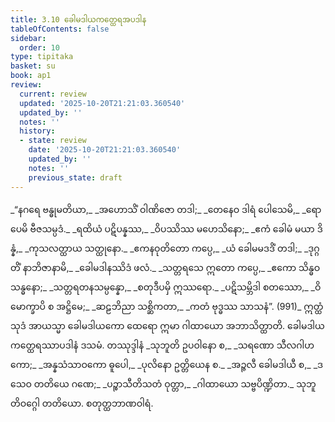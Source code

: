 ```yaml
---
title: 3.10 ခေါမဒါယကတ္ထေရအပဒါန
tableOfContents: false
sidebar:
  order: 10
type: tipitaka
basket: su
book: ap1
review:
  current: review
  updated: '2025-10-20T21:21:03.360540'
  updated_by: ''
  notes: ''
  history:
  - state: review
    date: '2025-10-20T21:21:03.360540'
    updated_by: ''
    notes: ''
    previous_state: draft
---
```



<DynamicBreadcrumb />


<ReviewStatus review={frontmatter.review} showDetails={true} />

<HypothesisAnnotation frontmatter={frontmatter} />

<Division number="184" book="ap1" e="ch" v="20" p="90">

<Paragraph number="1061" type="verses" book="ap1">
_“နဂရေ ဗန္ဓုမတိယာ,_  
_အဟောသိံ ဝါဏိဇော တဒါ;_  
_တေနေဝ ဒါရံ ပေါသေမိ,_  
_ရောပေမိ ဗီဇသမ္ပဒံ._  

</Paragraph>

</Division>
<Division number="185" book="ap1" e="ch" v="20" p="90">

<Paragraph number="1062" type="verses" book="ap1">
_ရထိယံ ပဋိပန္နဿ,_  
_ဝိပဿိဿ မဟေသိနော;_  
_ဧကံ ခေါမံ မယာ ဒိန္နံ,_  
_ကုသလတ္ထာယ သတ္ထုနော._  

</Paragraph>

</Division>
<Division number="186" book="ap1" e="ch" v="20" p="90">

<Paragraph number="1063" type="verses" book="ap1">
_ဧကနဝုတိတော ကပ္ပေ,_  
_ယံ ခေါမမဒဒိံ တဒါ;_  
_ဒုဂ္ဂတိံ နာဘိဇာနာမိ,_  
_ခေါမဒါနဿိဒံ ဖလံ._  

</Paragraph>

</Division>
<Division number="187" book="ap1" e="ch" v="20" p="90">

<Paragraph number="1064" type="verses" book="ap1">
_သတ္တရသေ ဣတော ကပ္ပေ,_  
_ဧကော သိန္ဓဝသန္ဓနော;_  
_သတ္တရတနသမ္ပန္နော,_  
_စတုဒီပမှိ ဣဿရော._  

</Paragraph>

</Division>
<Division number="188" book="ap1" e="ch" v="20" p="90">

<Paragraph number="1065" type="verses" book="ap1">
_ပဋိသမ္ဘိဒါ စတဿော,_  
_ဝိမောက္ခာပိ စ အဋ္ဌိမေ;_  
_ဆဠဘိညာ သစ္ဆိကတာ,_  
_ကတံ ဗုဒ္ဓဿ သာသနံ”. (991)_  

</Paragraph>

<Paragraph number="1066" book="ap1">
ဣတ္ထံ သုဒံ အာယသ္မာ ခေါမဒါယကော ထေရော ဣမာ ဂါထာယော အဘာသိတ္ထာတိ.

</Paragraph>
</Division>

<Paragraph number="1067" type="center" book="ap1">
ခေါမဒါယကတ္ထေရဿာပဒါနံ ဒသမံ.



</Paragraph>

<Paragraph number="1068" type="center" book="ap1">
တဿုဒ္ဒါနံ


</Paragraph>

<Paragraph number="1069" type="verses" book="ap1">
_သုဘူတိ ဥပဝါနော စ,_  
_သရဏော သီလဂါဟကော;_  
_အန္နသံသာဝကော ဓူပေါ,_  
_ပုလိနော ဥတ္တိယေန စ._  

</Paragraph>

<Paragraph number="1070" type="verses" book="ap1">
_အဉ္ဇလီ ခေါမဒါယီ စ,_  
_ဒသေဝ တတိယေ ဂဏေ;_  
_ပဉ္စာသီတိသတံ ဝုတ္တာ,_  
_ဂါထာယော သဗ္ဗပိဏ္ဍိတာ._  


</Paragraph>

<Paragraph number="1071" type="center" book="ap1">
သုဘူတိဝဂ္ဂေါ တတိယော.



</Paragraph>

<Paragraph number="1072" type="center" book="ap1">
စတုတ္ထဘာဏဝါရံ.
</Paragraph>